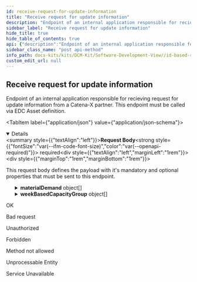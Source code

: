 ```yaml
---
id: receive-request-for-update-information
title: "Receive request for update information"
description: "Endpoint of an internal application responsible for recieving request for update information from a Catena-X partner. This endpoint must be called via EDC Asset definition."
sidebar_label: "Receive request for update information"
hide_title: true
hide_table_of_contents: true
api: {"description":"Endpoint of an internal application responsible for recieving request for update information from a Catena-X partner. This endpoint must be called via EDC Asset definition.","requestBody":{"description":"This request body defines the payload with it's mandatory and optional properties that must be sent to this endpoint.","required":true,"content":{"application/json":{"schema":{"description":"The requirements for a request for update from another Catena-X Partner of a specific entity.\nIf within the payload, no specific object type is defined (Payload empty), than an update of all objects within the sender reciever relation is requested).","type":"object","properties":{"materialDemand":{"description":"Material demands the supplier requests an update for.\nIf within the array, no specific ID (array empty), than an update of all IDs is requested).","type":"array","items":{"description":"Encapsulates the information that is necessary for an update request.","type":"object","properties":{"materialDemandId":{"description":"The Material Demand ID uniquely identifies the material demand the supplier requests an update for within the business relationship between the customer and its supplier.","type":"string","pattern":"(^[0-9a-fA-F]{8}-[0-9a-fA-F]{4}-[0-9a-fA-F]{4}-[0-9a-fA-F]{4}-[0-9a-fA-F]{12}$)|(^urn:uuid:[0-9a-fA-F]{8}-[0-9a-fA-F]{4}-[0-9a-fA-F]{4}-[0-9a-fA-F]{4}-[0-9a-fA-F]{12}$)"},"changedAt":{"description":"Point in time of the last update known to the requesting business partner. If the requested entity has been changed more recently, the requested party should resend the data. If the changedAt property is not given, the latest entity should be send without precondition.","type":"string","pattern":"-?([1-9][0-9]{3,}|0[0-9]{3})-(0[1-9]|1[0-2])-(0[1-9]|[12][0-9]|3[01])T(([01][0-9]|2[0-3]):[0-5][0-9]:[0-5][0-9](\\.[0-9]+)?|(24:00:00(\\.0+)?))(Z|(\\+|-)((0[0-9]|1[0-3]):[0-5][0-9]|14:00))?"}},"required":["materialDemandId"]},"uniqueItems":true},"weekBasedCapacityGroup":{"description":"Capacity groups the customer requests an update for.\nIf within the array, no specific ID (array empty), than an update of all IDs is requested).","type":"array","items":{"description":"Encapsulates the information that is necessary for an update request.","type":"object","properties":{"capacityGroupId":{"description":"The Capacity Group ID uniquely identifies the capacity group the supplier requests an update for within the business relationship between the supplier and its customer.","type":"string","pattern":"(^[0-9a-fA-F]{8}-[0-9a-fA-F]{4}-[0-9a-fA-F]{4}-[0-9a-fA-F]{4}-[0-9a-fA-F]{12}$)|(^urn:uuid:[0-9a-fA-F]{8}-[0-9a-fA-F]{4}-[0-9a-fA-F]{4}-[0-9a-fA-F]{4}-[0-9a-fA-F]{12}$)"},"changedAt":{"description":"Point in time of the last update known to the requesting business partner. If the requested entity has been changed more recently, the requested party should resend the data. If the changedAt property is not given, the latest entity should be send without precondition.","type":"string","pattern":"-?([1-9][0-9]{3,}|0[0-9]{3})-(0[1-9]|1[0-2])-(0[1-9]|[12][0-9]|3[01])T(([01][0-9]|2[0-3]):[0-5][0-9]:[0-5][0-9](\\.[0-9]+)?|(24:00:00(\\.0+)?))(Z|(\\+|-)((0[0-9]|1[0-3]):[0-5][0-9]|14:00))?"}},"required":["capacityGroupId"]},"uniqueItems":true}}}}}},"tags":["IdBasedRequestForUpdate"],"responses":{"200":{"description":"OK"},"400":{"description":"Bad request"},"401":{"description":"Unauthorized"},"403":{"description":"Forbidden"},"405":{"description":"Method not allowed"},"422":{"description":"Unprocessable Entity"},"503":{"description":"Service Unavailable"}},"method":"post","path":"/internal-dcm-application-request-for-update-post-endpoint","jsonRequestBodyExample":{"materialDemand":[{"materialDemandId":"string","changedAt":"string"}],"weekBasedCapacityGroup":[{"capacityGroupId":"string","changedAt":"string"}]},"info":{"title":"ID Based Request For Update","version":"v2"},"postman":{"name":"Receive request for update information","description":{"content":"Endpoint of an internal application responsible for recieving request for update information from a Catena-X partner. This endpoint must be called via EDC Asset definition.","type":"text/plain"},"url":{"path":["internal-dcm-application-request-for-update-post-endpoint"],"host":["{{baseUrl}}"],"query":[],"variable":[]},"header":[{"key":"Content-Type","value":"application/json"}],"method":"POST","body":{"mode":"raw","raw":"\"\"","options":{"raw":{"language":"json"}}}}}
sidebar_class_name: "post api-method"
info_path: docs-kits/kits/DCM-Kit/Software-Development-View//id-based-request-for-update
custom_edit_url: null
---
```



## Receive request for update information



Endpoint of an internal application responsible for recieving request for update information from a Catena-X partner. This endpoint must be called via EDC Asset definition.

<MimeTabs><TabItem label={"application/json"} value={"application/json-schema"}><details style={{}} data-collapsed={false} open={true}><summary style={{"textAlign":"left"}}><strong>Request Body</strong><strong style={{"fontSize":"var(--ifm-code-font-size)","color":"var(--openapi-required)"}}> required</strong></summary><div style={{"textAlign":"left","marginLeft":"1rem"}}><div style={{"marginTop":"1rem","marginBottom":"1rem"}}>

This request body defines the payload with it's mandatory and optional properties that must be sent to this endpoint.

</div></div><ul style={{"marginLeft":"1rem"}}><SchemaItem collapsible={true} className={"schemaItem"}><details style={{}}><summary style={{}}><strong>materialDemand</strong><span style={{"opacity":"0.6"}}> object[]</span></summary><div style={{"marginLeft":"1rem"}}><div style={{"marginTop":".5rem","marginBottom":".5rem"}}>

Material demands the supplier requests an update for.
If within the array, no specific ID (array empty), than an update of all IDs is requested).

</div><SchemaItem collapsible={false} name={"materialDemandId"} required={true} deprecated={undefined} schemaDescription={"The Material Demand ID uniquely identifies the material demand the supplier requests an update for within the business relationship between the customer and its supplier."} schemaName={"string"} qualifierMessage={"**Possible values:** Value must match regular expression `(^[0-9a-fA-F]{8}-[0-9a-fA-F]{4}-[0-9a-fA-F]{4}-[0-9a-fA-F]{4}-[0-9a-fA-F]{12}$)|(^urn:uuid:[0-9a-fA-F]{8}-[0-9a-fA-F]{4}-[0-9a-fA-F]{4}-[0-9a-fA-F]{4}-[0-9a-fA-F]{12}$)`"} defaultValue={undefined}></SchemaItem><SchemaItem collapsible={false} name={"changedAt"} required={false} deprecated={undefined} schemaDescription={"Point in time of the last update known to the requesting business partner. If the requested entity has been changed more recently, the requested party should resend the data. If the changedAt property is not given, the latest entity should be send without precondition."} schemaName={"string"} qualifierMessage={"**Possible values:** Value must match regular expression `-?([1-9][0-9]{3,}|0[0-9]{3})-(0[1-9]|1[0-2])-(0[1-9]|[12][0-9]|3[01])T(([01][0-9]|2[0-3]):[0-5][0-9]:[0-5][0-9](\\.[0-9]+)?|(24:00:00(\\.0+)?))(Z|(\\+|-)((0[0-9]|1[0-3]):[0-5][0-9]|14:00))?`"} defaultValue={undefined}></SchemaItem></div></details></SchemaItem><SchemaItem collapsible={true} className={"schemaItem"}><details style={{}}><summary style={{}}><strong>weekBasedCapacityGroup</strong><span style={{"opacity":"0.6"}}> object[]</span></summary><div style={{"marginLeft":"1rem"}}><div style={{"marginTop":".5rem","marginBottom":".5rem"}}>

Capacity groups the customer requests an update for.
If within the array, no specific ID (array empty), than an update of all IDs is requested).

</div><SchemaItem collapsible={false} name={"capacityGroupId"} required={true} deprecated={undefined} schemaDescription={"The Capacity Group ID uniquely identifies the capacity group the supplier requests an update for within the business relationship between the supplier and its customer."} schemaName={"string"} qualifierMessage={"**Possible values:** Value must match regular expression `(^[0-9a-fA-F]{8}-[0-9a-fA-F]{4}-[0-9a-fA-F]{4}-[0-9a-fA-F]{4}-[0-9a-fA-F]{12}$)|(^urn:uuid:[0-9a-fA-F]{8}-[0-9a-fA-F]{4}-[0-9a-fA-F]{4}-[0-9a-fA-F]{4}-[0-9a-fA-F]{12}$)`"} defaultValue={undefined}></SchemaItem><SchemaItem collapsible={false} name={"changedAt"} required={false} deprecated={undefined} schemaDescription={"Point in time of the last update known to the requesting business partner. If the requested entity has been changed more recently, the requested party should resend the data. If the changedAt property is not given, the latest entity should be send without precondition."} schemaName={"string"} qualifierMessage={"**Possible values:** Value must match regular expression `-?([1-9][0-9]{3,}|0[0-9]{3})-(0[1-9]|1[0-2])-(0[1-9]|[12][0-9]|3[01])T(([01][0-9]|2[0-3]):[0-5][0-9]:[0-5][0-9](\\.[0-9]+)?|(24:00:00(\\.0+)?))(Z|(\\+|-)((0[0-9]|1[0-3]):[0-5][0-9]|14:00))?`"} defaultValue={undefined}></SchemaItem></div></details></SchemaItem></ul></details></TabItem></MimeTabs><div><ApiTabs><TabItem label={"200"} value={"200"}><div>

OK

</div><div></div></TabItem><TabItem label={"400"} value={"400"}><div>

Bad request

</div><div></div></TabItem><TabItem label={"401"} value={"401"}><div>

Unauthorized

</div><div></div></TabItem><TabItem label={"403"} value={"403"}><div>

Forbidden

</div><div></div></TabItem><TabItem label={"405"} value={"405"}><div>

Method not allowed

</div><div></div></TabItem><TabItem label={"422"} value={"422"}><div>

Unprocessable Entity

</div><div></div></TabItem><TabItem label={"503"} value={"503"}><div>

Service Unavailable

</div><div></div></TabItem></ApiTabs></div>
      